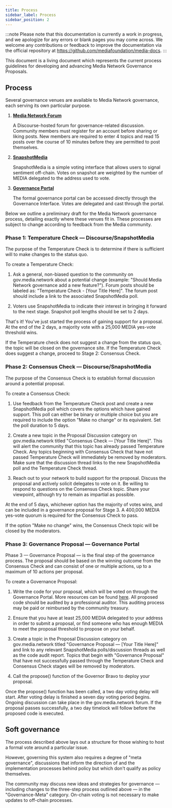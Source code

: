 ```yaml
---
title: Process
sidebar_label: Process
sidebar_position: 2
---
```


:::note
Please note that this documentation is currently a work in progress, and we apologize for any errors or blank pages you may come across. We welcome any contributions or feedback to improve the documentation via the official repository at https://github.com/mediafoundation/media-docs.
:::

This document is a living document which represents the current process guidelines for developing and advancing Media Network Governance Proposals.

## Process

Several governance venues are available to Media Network governance, each serving its own particular purpose.

1. [**Media Network Forum**](https://forum.media.network/)

    A Discourse-hosted forum for governance-related discussion. Community members must register for an account before sharing or liking posts. New members are required to enter 4 topics and read 15 posts over the course of 10 minutes before they are permitted to post themselves.

2. [**SnapshotMedia**](https://snapshot.page/#/media)

    SnapshotMedia is a simple voting interface that allows users to signal sentiment off-chain. Votes on snapshot are weighted by the number of MEDIA delegated to the address used to vote.

3. [**Governance Portal**](https://governance.media.network/#/vote)

    The formal governance portal can be accessed directly through the Governance Interface. Votes are delegated and cast through the portal.

Below we outline a preliminary draft for the Media Network governance process, detailing exactly where these venues fit in. These processes are subject to change according to feedback from the Media community.

### Phase 1: Temperature Check — Discourse/SnapshotMedia

The purpose of the Temperature Check is to determine if there is sufficient will to make changes to the status quo.

To create a Temperature Check:

1. Ask a general, non-biased question to the community on gov.media.network about a potential change (example: "Should Media Network governance add a new feature?"). Forum posts should be labeled as: "Temperature Check - [Your Title Here]". The forum post should include a link to the associated SnapshotMedia poll.

1. Voters use SnapshotMedia to indicate their interest in bringing it forward to the next stage. Snapshot poll lengths should be set to 2 days.

That's it! You've just started the process of gaining support for a proposal. At the end of the 2 days, a majority vote with a 25,000 MEDIA yes-vote threshold wins.

If the Temperature check does not suggest a change from the status quo, the topic will be closed on the governance site. If the Temperature Check does suggest a change, proceed to Stage 2: Consensus Check.

### Phase 2: Consensus Check — Discourse/SnapshotMedia

The purpose of the Consensus Check is to establish formal discussion around a potential proposal.

To create a Consensus Check:

1. Use feedback from the Temperature Check post and create a new SnapshotMedia poll which covers the options which have gained support. This poll can either be binary or multiple choice but you are required to include the option "Make no change" or its equivalent. Set the poll duration to 5 days.

1. Create a new topic in the Proposal Discussion category on gov.media.network titled "Consensus Check — [Your Title Here]". This will alert the community that this topic has already passed Temperature Check. Any topics beginning with Consensus Check that have not passed Temperature Check will immediately be removed by moderators. Make sure that the discussion thread links to the new SnapshotMedia poll and the Temperature Check thread.

1. Reach out to your network to build support for the proposal. Discuss the proposal and actively solicit delegates to vote on it. Be willing to respond to questions on the Consensus Check topic. Share your viewpoint, although try to remain as impartial as possible.

At the end of 5 days, whichever option has the majority of votes wins, and can be included in a governance proposal for Stage 3. A 400,000 MEDIA yes-vote quorum is required for the Consensus Check to pass.

If the option "Make no change" wins, the Consensus Check topic will be closed by the moderators.

### Phase 3: Governance Proposal — Governance Portal

Phase 3 — Governance Proposal — is the final step of the governance process. The proposal should be based on the winning outcome from the Consensus Check and can consist of one or multiple actions, up to a maximum of 10 actions per proposal.

To create a Governance Proposal:

1. Write the code for your proposal, which will be voted on through the Governance Portal. More resources can be found [here](https://compound.finance/docs/governance#propose). All proposed code should be audited by a professional auditor. This auditing process may be paid or reimbursed by the community treasury.

1. Ensure that you have at least 25,000 MEDIA delegated to your address in order to submit a proposal, or find someone who has enough MEDIA to meet the proposal threshold to propose on your behalf.

1. Create a topic in the Proposal Discussion category on gov.media.network titled "Governance Proposal — [Your Title Here]" and link to any relevant SnapshotMedia polls/discussion threads as well as the code audit report. Topics that begin with "Governance Proposal" that have not successfully passed through the Temperature Check and Consensus Check stages will be removed by moderators.

1. Call the propose() function of the Governor Bravo to deploy your proposal.

Once the propose() function has been called, a two day voting delay will start. After voting delay is finished a seven day voting period begins. Ongoing discussion can take place in the gov.media.network forum. If the proposal passes successfully, a two day timelock will follow before the proposed code is executed.

## Soft governance

The process described above lays out a structure for those wishing to host a formal vote around a particular issue.

However, governing this system also requires a degree of "meta governance", discussions that inform the direction of and the implementation processes behind policy but which don't qualify as policy themselves.

The community may discuss new ideas and strategies for governance — including changes to the three-step process outlined above — in the "Governance-Meta" category. On-chain voting is not necessary to make updates to off-chain processes.
